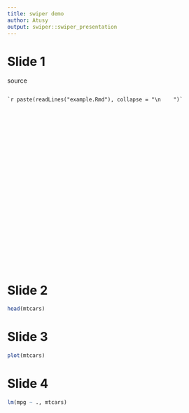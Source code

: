 ```yaml
---
title: swiper demo
author: Atusy
output: swiper::swiper_presentation
---
```



# Slide 1

source

::: {style="overflow: scroll; height: 400px"}

    `r paste(readLines("example.Rmd"), collapse = "\n    ")`

:::

# Slide 2

```r
head(mtcars)
```

# Slide 3

```r
plot(mtcars)
```

# Slide 4

```r
lm(mpg ~ ., mtcars)
```
